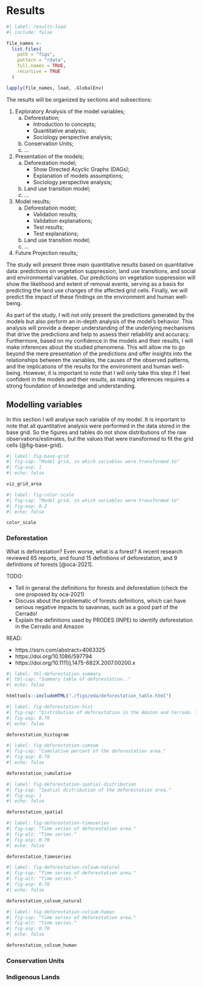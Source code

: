 # Results

```r
#| label: results-load
#| include: false

file_names <- 
  list.files(
    path = "figs", 
    pattern = "rdata", 
    full.names = TRUE,
    recursive = TRUE
  )

lapply(file_names, load, .GlobalEnv)

```


The results will be organized by sections and subsections:

1. Exploratory Analysis of the model variables;
    a) Deforestation;
        - Introduction to concepts;
        - Quantitative analysis;
        - Sociology perspective analysis;
    b) Conservation Units;
    c) ...
2. Presentation of the models;
    a) Deforestation model;
        - Show Directed Acyclic Graphs (DAGs);
        - Explanation of models assumptions;
        - Sociology perspective analysis;
    b) Land use transition model;
    c) ...
3. Model results;
    a) Deforestation model;
        - Validation results;
        - Validation explanations;
        - Test results;
        - Test explanations;
    b) Land use transition model;
    c) ...
4. Future Projection results;

The study will present three main quantitative results based on quantitative data: predictions on vegetation suppression, land use transitions, and social and environmental variables. 
Our predictions on vegetation suppression will show the likelihood and extent of removal events, serving as a basis for predicting the land use changes of the affected grid cells. 
Finally, we will predict the impact of these findings on the environment and human well-being.

As part of the study, I will not only present the predictions generated by the models but also perform an in-depth analysis of the model's behavior. 
This analysis will provide a deeper understanding of the underlying mechanisms that drive the predictions and help to assess their reliability and accuracy.
Furthermore, based on my confidence in the models and their results, I will make inferences about the studied phenomena. 
This will allow me to go beyond the mere presentation of the predictions and offer insights into the relationships between the variables, the causes of the observed patterns, and the implications of the results for the environment and human well-being. 
However, it is important to note that I will only take this step if I feel confident in the models and their results, as making inferences requires a strong foundation of knowledge and understanding.

## Modelling variables

In this section I will analyse each variable of my model. 
It is important to note that all quantitative analysis were performed in the data stored in the base grid.
So the figures and tables do not show distributions of the raw observations/estimates, but the values that were transformed to fit the grid cells (@fig-base-grid). 

```r
#| label: fig-base-grid
#| fig-cap: "Model grid, in which variables were transformed to"
#| fig-asp: 1
#| echo: false

viz_grid_area

```

```r
#| label: fig-color-scale
#| fig-cap: "Model grid, in which variables were transformed to"
#| fig-asp: 0.2
#| echo: false

color_scale

```

### Deforestation

What is deforestation? Even worse, what is a forest? A recent research reviewed 65 reports, and found 15 definitions of deforestation, and 9 definitions of forests [@oca-2021].

::: {.callout-important collapse="true"}

TODO: 

- Tell in general the definitions for forests and deforestation (check the one proposed by oca-2021)
- Discuss about the problematic of forests definitions, which can have serious negative impacts to savannas, such as a good part of the Cerrado!
- Explain the definitions used by PRODES (INPE) to identify deforestation in the Cerrado and Amazon

READ:

- https://ssrn.com/abstract=4063325
- https://doi.org/10.1086/597794 
- https://doi.org/10.1111/j.1475-682X.2007.00200.x

:::

```r
#| label: tbl-deforestation_summary
#| tbl-cap: "Summary table of deforestation.."
#| echo: false

htmltools::includeHTML("./figs/eda/deforestation_table.html")

```

```r
#| label: fig-deforestation-hist
#| fig-cap: "Distribution of deforestation in the Amazon and Cerrado. The horizontal scale is transformed to base 10 log."
#| fig-asp: 0.70
#| echo: false

deforestation_histogram

```



```r
#| label: fig-deforestation-cumsum
#| fig-cap: "Cumulative percent of the deforestation area."
#| fig-asp: 0.70
#| echo: false

deforestation_cumulative

```



```r
#| label: fig-deforestation-spatial-distribution
#| fig-cap: "Spatial distribution of the deforestation area."
#| fig-asp: 1
#| echo: false

deforestation_spatial

```

```r
#| label: fig-deforestation-timeseries
#| fig-cap: "Time series of deforestation area."
#| fig-alt: "Time series."
#| fig-asp: 0.70
#| echo: false

deforestation_timeseries

```

```r
#| label: fig-deforestation-colsum-natural
#| fig-cap: "Time series of deforestation area."
#| fig-alt: "Time series."
#| fig-asp: 0.70
#| echo: false

deforestation_colsum_natural

```

```r
#| label: fig-deforestation-colsum-human
#| fig-cap: "Time series of deforestation area."
#| fig-alt: "Time series."
#| fig-asp: 0.70
#| echo: false

deforestation_colsum_human

```

### Conservation Units


### Indigenous Lands

